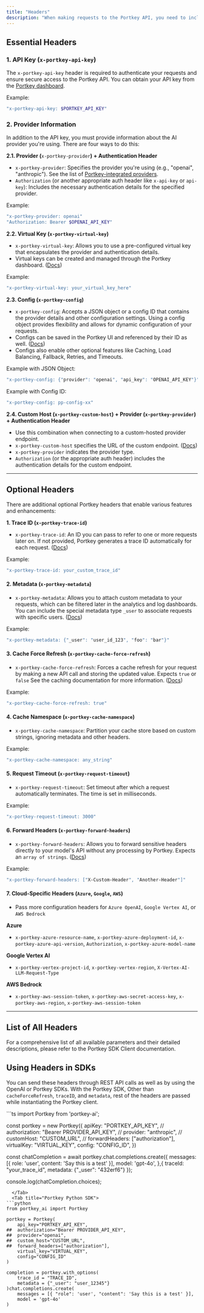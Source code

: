 ```yaml
---
title: "Headers"
description: "When making requests to the Portkey API, you need to include specific headers to authenticate your requests, specify the provider, and configure various features. This guide explains the essential and optional headers you can use to build applications on top of Portkey."
---
```


## Essential Headers

### 1\. API Key (`x-portkey-api-key`)

The `x-portkey-api-key` header is required to authenticate your requests and ensure secure access to the Portkey API. You can obtain your API key from the [Portkey dashboard](https://app.portkey.ai/).

Example:

```sh
"x-portkey-api-key: $PORTKEY_API_KEY"
```

### 2\. Provider Information

In addition to the API key, you must provide information about the AI provider you're using. There are four ways to do this:

**2.1\. Provider (**`x-portkey-provider`**) + Authentication Header**

* `x-portkey-provider`: Specifies the provider you're using (e.g., "openai", "anthropic"). See the list of [Portkey-integrated providers](/docs/integrations/llms).
* `Authorization` (or another appropriate auth header like `x-api-key` or `api-key`): Includes the necessary authentication details for the specified provider.

Example:

```sh
"x-portkey-provider: openai"
"Authorization: Bearer $OPENAI_API_KEY"
```

**2.2\. Virtual Key (`x-portkey-virtual-key`)**

* `x-portkey-virtual-key`: Allows you to use a pre-configured virtual key that encapsulates the provider and authentication details.
* Virtual keys can be created and managed through the Portkey dashboard. ([Docs](/docs/product/ai-gateway/virtual-keys))

Example:

```sh
"x-portkey-virtual-key: your_virtual_key_here"
```

**2.3\. Config (`x-portkey-config`)**

* `x-portkey-config`: Accepts a JSON object or a config ID that contains the provider details and other configuration settings. Using a config object provides flexibility and allows for dynamic configuration of your requests.
* Configs can be saved in the Portkey UI and referenced by their ID as well. ([Docs](/docs/product/ai-gateway/configs))
* Configs also enable other optional features like Caching, Load Balancing, Fallback, Retries, and Timeouts.

Example with JSON Object:



```sh
"x-portkey-config: {"provider": "openai", "api_key": "OPENAI_API_KEY"}"
```

Example with Config ID:

```sh
"x-portkey-config: pp-config-xx"
```

**2.4\. Custom Host (`x-portkey-custom-host`) + Provider (`x-portkey-provider`) + Authentication Header**

* Use this combination when connecting to a custom-hosted provider endpoint.
* `x-portkey-custom-host` specifies the URL of the custom endpoint. ([Docs](/docs/integrations/llms/byollm))
* `x-portkey-provider` indicates the provider type.
* `Authorization` (or the appropriate auth header) includes the authentication details for the custom endpoint.

---

## Optional Headers

There are additional optional Portkey headers that enable various features and enhancements:

**1\. Trace ID (`x-portkey-trace-id`)**

* `x-portkey-trace-id`: An ID you can pass to refer to one or more requests later on. If not provided, Portkey generates a trace ID automatically for each request. ([Docs](/docs/product/observability/traces))

Example:

```Bash
"x-portkey-trace-id: your_custom_trace_id"
```

#### 2\. Metadata (`x-portkey-metadata`)

* `x-portkey-metadata`: Allows you to attach custom metadata to your requests, which can be filtered later in the analytics and log dashboards. You can include the special metadata type `_user` to associate requests with specific users. ([Docs](/docs/product/observability/metadata))

Example:

```Bash
"x-portkey-metadata: {"_user": "user_id_123", "foo": "bar"}"
```

#### 3\. Cache Force Refresh (`x-portkey-cache-force-refresh`)

* `x-portkey-cache-force-refresh`: Forces a cache refresh for your request by making a new API call and storing the updated value. Expects `true` or `false` See the caching documentation for more information. ([Docs](/docs/product/ai-gateway/cache-simple-and-semantic))

Example:

```Bash
"x-portkey-cache-force-refresh: true"
```

#### 4\. Cache Namespace (`x-portkey-cache-namespace`)

* `x-portkey-cache-namespace`: Partition your cache store based on custom strings, ignoring metadata and other headers.

Example:

```Bash
"x-portkey-cache-namespace: any_string"
```

#### 5\. Request Timeout (`x-portkey-request-timeout`)

* `x-portkey-request-timeout`: Set timeout after which a request automatically terminates. The time is set in milliseconds.

Example:

```Bash
"x-portkey-request-timeout: 3000"
```

#### 6\. Forward Headers (`x-portkey-forward-headers`)

* `x-portkey-forward-headers`: Allows you to forward sensitive headers directly to your model's API without any processing by Portkey. Expects an `array of strings`. ([Docs](https://portkey.ai/docs/welcome/integration-guides/byollm#forward-sensitive-headers-securely))

Example:

```sh
"x-portkey-forward-headers: ["X-Custom-Header", "Another-Header"]"
```

#### 7\. Cloud-Specific Headers (`Azure`, `Google`, `AWS`)

* Pass more configuration headers for `Azure OpenAI`, `Google Vertex AI`, or `AWS Bedrock`

**Azure**

* `x-portkey-azure-resource-name`, `x-portkey-azure-deployment-id`, `x-portkey-azure-api-version`, `Authorization`, `x-portkey-azure-model-name`

**Google Vertex AI**

* `x-portkey-vertex-project-id`, `x-portkey-vertex-region`, `X-Vertex-AI-LLM-Request-Type`

**AWS Bedrock**

* `x-portkey-aws-session-token`, `x-portkey-aws-secret-access-key`, `x-portkey-aws-region`, `x-portkey-aws-session-token`

---

## List of All Headers

For a comprehensive list of all available parameters and their detailed descriptions, please refer to the Portkey SDK Client documentation.

<Card title="SDK" href="/docs/api-reference/portkey-sdk-client" />

## Using Headers in SDKs

You can send these headers through REST API calls as well as by using the OpenAI or Portkey SDKs. With the Portkey SDK, Other than `cacheForceRefresh`, `traceID`, and `metadata`, rest of the headers are passed while instantiating the Portkey client.

<Tabs>
  <Tab title="Portkey Node SDK">
```ts
import Portkey from 'portkey-ai';

const portkey = new Portkey({
    apiKey: "PORTKEY_API_KEY",
//  authorization: "Bearer PROVIDER_API_KEY",
//  provider: "anthropic",
//  customHost: "CUSTOM_URL",
//  forwardHeaders: ["authorization"],
    virtualKey: "VIRTUAL_KEY",
    config: "CONFIG_ID",
})

const chatCompletion = await portkey.chat.completions.create({
    messages: [{ role: 'user', content: 'Say this is a test' }],
    model: 'gpt-4o',
},{
    traceId: "your_trace_id",
    metadata: {"_user": "432erf6"}
});

console.log(chatCompletion.choices);
```
  </Tab>
  <Tab title="Portkey Python SDK">
```python
from portkey_ai import Portkey

portkey = Portkey(
    api_key="PORTKEY_API_KEY",
##  authorization="Bearer PROVIDER_API_KEY",
##  provider="openai",
##  custom_host="CUSTOM_URL",
##  forward_headers=["authorization"],
    virtual_key="VIRTUAL_KEY",
    config="CONFIG_ID"
)

completion = portkey.with_options(
    trace_id = "TRACE_ID",
    metadata = {"_user": "user_12345"}
)chat.completions.create(
    messages = [{ "role": 'user', "content": 'Say this is a test' }],
    model = 'gpt-4o'
)
```
  </Tab>
</Tabs>
